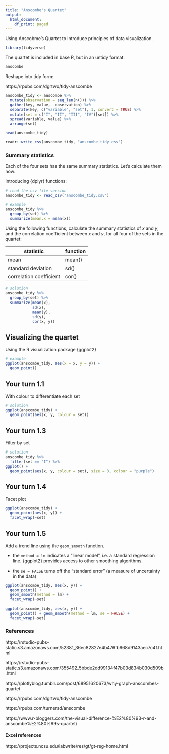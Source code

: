 ```yaml
---
title: "Anscombe's Quartet"
output:
  html_document:
    df_print: paged
---
```


Using Anscobme's Quartet to introduce principles of data visualization.

```r

library(tidyverse)

```



The quartet is included in base R, but in an untidy format:

```r

anscombe

```


Reshape into tidy form:

https://rpubs.com/dgrtwo/tidy-anscombe

```r

anscombe_tidy <- anscombe %>%
  mutate(observation = seq_len(n())) %>%
  gather(key, value, -observation) %>%
  separate(key, c("variable", "set"), 1, convert = TRUE) %>%
  mutate(set = c("I", "II", "III", "IV")[set]) %>%
  spread(variable, value) %>%
  arrange(set)

head(anscombe_tidy)

readr::write_csv(anscombe_tidy, "anscombe_tidy.csv")

```



### Summary statistics

Each of the four sets has the same summary statistics. Let's calculate them now:

Introducing {dplyr} functions:


```r
# read the csv file version
anscombe_tidy <- read_csv("anscombe_tidy.csv")

# example
anscombe_tidy %>%
  group_by(set) %>%
  summarize(mean.x = mean(x))

```

Using the following functions, calculate the summary statistics of _x_ and _y_, and the correlation coefficient between _x_ and _y_, for all four of the sets in the quartet:

 | statistic | function |
 | ---       | ---      |
 | mean      | mean()   |
 | standard deviation | sd() |
 | correlation coefficient | cor() |
 
 

```r
# solution
anscombe_tidy %>% 
  group_by(set) %>% 
  summarize(mean(x), 
            sd(x), 
            mean(y), 
            sd(y), 
            cor(x, y))

```


## Visualizing the quartet

Using the R visualization package {ggplot2}


```r
# example
ggplot(anscombe_tidy, aes(x = x, y = y)) + 
  geom_point() 


```


## Your turn 1.1

With colour to differentiate each set

```r
# solution
ggplot(anscombe_tidy) + 
  geom_point(aes(x, y, colour = set))


```


## Your turn 1.3

Filter by set

```r
# solution
anscombe_tidy %>%
  filter(set == "I") %>%
ggplot() + 
  geom_point(aes(x, y, colour = set), size = 3, colour = "purple")

```




## Your turn 1.4

Facet plot

```r

ggplot(anscombe_tidy) + 
  geom_point(aes(x, y)) + 
  facet_wrap(~set)

```



## Your turn 1.5

Add a trend line using the `geom_smooth` function.

* the `method = lm` indicates a "linear model", i.e. a standard regression line. {ggplot2} provides access to other smoothing algorithms.

* the `se = FALSE` turns off the "standard error" (a measure of uncertainty in the data)

```r

ggplot(anscombe_tidy, aes(x, y)) + 
  geom_point() + 
  geom_smooth(method = lm) +
  facet_wrap(~set)

```




```r

ggplot(anscombe_tidy, aes(x, y)) + 
  geom_point() + geom_smooth(method = lm, se = FALSE) + 
  facet_wrap(~set)

```


### References

https://rstudio-pubs-static.s3.amazonaws.com/52381_36ec82827e4b476fb968d9143aec7c4f.html 

https://rstudio-pubs-static.s3.amazonaws.com/355492_5bbde2dd99134f47b03d834b030d509b.html

https://plotlyblog.tumblr.com/post/68951620673/why-graph-anscombes-quartet 

https://rpubs.com/dgrtwo/tidy-anscombe

https://rpubs.com/turnersd/anscombe

https://www.r-bloggers.com/the-visual-difference-%E2%80%93-r-and-anscombe%E2%80%99s-quartet/


#### Excel references

https://projects.ncsu.edu/labwrite/res/gt/gt-reg-home.html


